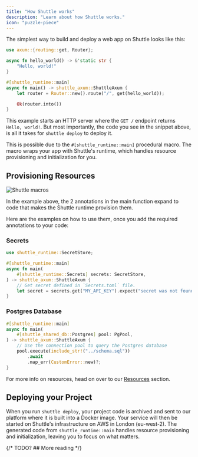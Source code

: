 ```yaml
---
title: "How Shuttle works"
description: "Learn about how Shuttle works."
icon: "puzzle-piece"
---
```


The simplest way to build and deploy a web app on Shuttle looks like this:

```rust src/main.rs
use axum::{routing::get, Router};

async fn hello_world() -> &'static str {
    "Hello, world!"
}

#[shuttle_runtime::main]
async fn main() -> shuttle_axum::ShuttleAxum {
    let router = Router::new().route("/", get(hello_world));

    Ok(router.into())
}
```

This example starts an HTTP server where the `GET /` endpoint returns `Hello, world!`.
But most importantly, the code you see in the snippet above, is all it takes for `shuttle deploy` to deploy it.

This is possible due to the `#[shuttle_runtime::main]` procedural macro.
The macro wraps your app with Shuttle's runtime, which handles resource provisioning and initialization for you.

## Provisioning Resources

![Shuttle macros](/images/shuttle-macros.png)

In the example above, the 2 annotations in the main function expand to code that makes the Shuttle runtime provision them.

Here are the examples on how to use them, once you add the required annotations to your code:

### Secrets

```rust
use shuttle_runtime::SecretStore;

#[shuttle_runtime::main]
async fn main(
    #[shuttle_runtime::Secrets] secrets: SecretStore,
) -> shuttle_axum::ShuttleAxum {
    // Get secret defined in `Secrets.toml` file.
    let secret = secrets.get("MY_API_KEY").expect("secret was not found");
}
```

### Postgres Database

```rust
#[shuttle_runtime::main]
async fn main(
    #[shuttle_shared_db::Postgres] pool: PgPool,
) -> shuttle_axum::ShuttleAxum {
    // Use the connection pool to query the Postgres database
    pool.execute(include_str!("../schema.sql"))
        .await
        .map_err(CustomError::new)?;
}
```

For more info on resources, head on over to our [Resources](/resources/resources) section.

## Deploying your Project

When you run `shuttle deploy`, your project code is archived and sent to our platform where it is built into a Docker image.
Your service will then be started on Shuttle's infrastructure on AWS in London (eu-west-2).
The generated code from `shuttle_runtime::main` handles resource provisioning and initialization, leaving you to focus on what matters.

{/* TODO? ## More reading */}
